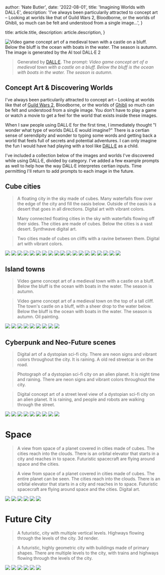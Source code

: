 
  author: 'Nate Butler',
  date: '2022-08-01',
  title: 'Imagining Worlds with DALL·E',
  description:
    'I’ve always been particularily attracted to concept art – Looking at worlds like that of Guild Wars 2, Bloodborne, or the worlds of Ghibli, so much can be felt and understood from a single image...',
}

  title: article.title,
  description: article.description,
}


![Video game concept art of a medieval town with a castle on a bluff. Below the bluff is the ocean with boats in the water. The season is autumn. The image is generated by the AI tool DALL·E 2](https://raw.githubusercontent.com/iamnbutler/new-leaf/main/asset/img/dalle_worlds/dalle_island_town_8.jpg)

> Generated by [DALL·E](https://labs.openai.com/). The prompt:
> _Video game concept art of a medieval town with a castle on a bluff. Below the bluff is the ocean with boats in the water. The season is autumn._

## Concept Art & Discovering Worlds

I've always been particularily attracted to concept art – Looking at worlds like that of [Guild Wars 2](https://www.guildwars2.com/en/media/concept-art/), Bloodborne, or the worlds of [Ghibli](https://www.iamag.co/ghibli-concept-art-collection/) so much can be felt and understood from a single image. You don't have to play a game or watch a movie to get a feel for the world that exists inside these images.

When I saw people using DALL·E for the first time, I immediately thought "I wonder what type of worlds DALL·E would imagine?" There is a certian sense of serendipity and wonder to typing some words and getting back a world that feels full of secrets and potential adventures. I can only imagine the fun I would have had playing with a tool like [DALL·E](https://labs.openai.com/) as a child.

I've included a collection below of the images and worlds I've discovered while using DALL·E, divided by category. I've added a few example prompts as well to help how the way DALL·E interpretes certian inputs. Time permitting I'll return to add prompts to each image in the future.

## Cube cities

> A floating city in the sky made of cubes. Many waterfalls flow over the edge of the city and fill the oasis below. Outside of the oasis is a desert that goes in all directions. Digital art with vibrant colors.

> Many connected floating cities in the sky with waterfalls flowing off their sides. The cities are made of cubes. Below the cities is a vast desert. Synthwave digital art.

> Two cities made of cubes on cliffs with a ravine between them. Digital art with vibrant colors.

![](https://raw.githubusercontent.com/iamnbutler/new-leaf/main/asset/img/dalle_worlds/dalle_cube_cities_0.jpg)
![](https://raw.githubusercontent.com/iamnbutler/new-leaf/main/asset/img/dalle_worlds/dalle_cube_cities_1.jpg)
![](https://raw.githubusercontent.com/iamnbutler/new-leaf/main/asset/img/dalle_worlds/dalle_cube_cities_2.jpg)
![](https://raw.githubusercontent.com/iamnbutler/new-leaf/main/asset/img/dalle_worlds/dalle_cube_cities_3.jpg)
![](https://raw.githubusercontent.com/iamnbutler/new-leaf/main/asset/img/dalle_worlds/dalle_cube_cities_4.jpg)
![](https://raw.githubusercontent.com/iamnbutler/new-leaf/main/asset/img/dalle_worlds/dalle_cube_cities_5.jpg)
![](https://raw.githubusercontent.com/iamnbutler/new-leaf/main/asset/img/dalle_worlds/dalle_cube_cities_6.jpg)
![](https://raw.githubusercontent.com/iamnbutler/new-leaf/main/asset/img/dalle_worlds/dalle_cube_cities_7.jpg)
![](https://raw.githubusercontent.com/iamnbutler/new-leaf/main/asset/img/dalle_worlds/dalle_cube_cities_8.jpg)
![](https://raw.githubusercontent.com/iamnbutler/new-leaf/main/asset/img/dalle_worlds/dalle_cube_cities_9.jpg)
![](https://raw.githubusercontent.com/iamnbutler/new-leaf/main/asset/img/dalle_worlds/dalle_cube_cities_10.jpg)
![](https://raw.githubusercontent.com/iamnbutler/new-leaf/main/asset/img/dalle_worlds/dalle_cube_cities_11.jpg)
![](https://raw.githubusercontent.com/iamnbutler/new-leaf/main/asset/img/dalle_worlds/dalle_cube_cities_12.jpg)
![](https://raw.githubusercontent.com/iamnbutler/new-leaf/main/asset/img/dalle_worlds/dalle_cube_cities_13.jpg)
![](https://raw.githubusercontent.com/iamnbutler/new-leaf/main/asset/img/dalle_worlds/dalle_cube_cities_14.jpg)
![](https://raw.githubusercontent.com/iamnbutler/new-leaf/main/asset/img/dalle_worlds/dalle_cube_cities_15.jpg)
![](https://raw.githubusercontent.com/iamnbutler/new-leaf/main/asset/img/dalle_worlds/dalle_cube_cities_16.jpg)
![](https://raw.githubusercontent.com/iamnbutler/new-leaf/main/asset/img/dalle_worlds/dalle_cube_cities_17.jpg)
![](https://raw.githubusercontent.com/iamnbutler/new-leaf/main/asset/img/dalle_worlds/dalle_cube_cities_18.jpg)

## Island towns

> Video game concept art of a medieval town with a castle on a bluff. Below the bluff is the ocean with boats in the water. The season is autumn.

> Video game concept art of a medieval town on the top of a tall cliff. The town's castle on a bluff, with a sheer drop to the water below. Below the bluff is the ocean with boats in the water. The season is autumn. Oil painting.

![](https://raw.githubusercontent.com/iamnbutler/new-leaf/main/asset/img/dalle_worlds/dalle_island_town_0.jpg)
![](https://raw.githubusercontent.com/iamnbutler/new-leaf/main/asset/img/dalle_worlds/dalle_island_town_1.jpg)
![](https://raw.githubusercontent.com/iamnbutler/new-leaf/main/asset/img/dalle_worlds/dalle_island_town_2.jpg)
![](https://raw.githubusercontent.com/iamnbutler/new-leaf/main/asset/img/dalle_worlds/dalle_island_town_3.jpg)
![](https://raw.githubusercontent.com/iamnbutler/new-leaf/main/asset/img/dalle_worlds/dalle_island_town_4.jpg)
![](https://raw.githubusercontent.com/iamnbutler/new-leaf/main/asset/img/dalle_worlds/dalle_island_town_5.jpg)
![](https://raw.githubusercontent.com/iamnbutler/new-leaf/main/asset/img/dalle_worlds/dalle_island_town_6.jpg)
![](https://raw.githubusercontent.com/iamnbutler/new-leaf/main/asset/img/dalle_worlds/dalle_island_town_7.jpg)
![](https://raw.githubusercontent.com/iamnbutler/new-leaf/main/asset/img/dalle_worlds/dalle_island_town_8.jpg)

## Cyberpunk and Neo-Future scenes

> Digital art of a dystopian sci-fi city. There are neon signs and vibrant colors throughout the city. It is raining. A old red streetcar is on the road.

> Photograph of a dystopian sci-fi city on an alien planet. It is night time and raining. There are neon signs and vibrant colors throughout the city.

> Digital concept art of a street level view of a dystopian sci-fi city on an alien planet. It is raining, and people and robots are walking through the street.

![](https://raw.githubusercontent.com/iamnbutler/new-leaf/main/asset/img/dalle_worlds/dalle_cyberpunk_0.jpg)
![](https://raw.githubusercontent.com/iamnbutler/new-leaf/main/asset/img/dalle_worlds/dalle_cyberpunk_1.jpg)
![](https://raw.githubusercontent.com/iamnbutler/new-leaf/main/asset/img/dalle_worlds/dalle_cyberpunk_2.jpg)
![](https://raw.githubusercontent.com/iamnbutler/new-leaf/main/asset/img/dalle_worlds/dalle_cyberpunk_3.jpg)
![](https://raw.githubusercontent.com/iamnbutler/new-leaf/main/asset/img/dalle_worlds/dalle_cyberpunk_4.jpg)
![](https://raw.githubusercontent.com/iamnbutler/new-leaf/main/asset/img/dalle_worlds/dalle_cyberpunk_5.jpg)
![](https://raw.githubusercontent.com/iamnbutler/new-leaf/main/asset/img/dalle_worlds/dalle_cyberpunk_6.jpg)
![](https://raw.githubusercontent.com/iamnbutler/new-leaf/main/asset/img/dalle_worlds/dalle_cyberpunk_7.jpg)
![](https://raw.githubusercontent.com/iamnbutler/new-leaf/main/asset/img/dalle_worlds/dalle_cyberpunk_8.jpg)


# Space

> A view from space of a planet covered in cities made of cubes. The cities reach into the clouds. There is an orbital elevator that starts in a city and reaches in to space. Futuristic spacecraft are flying around space and the cities.

> A view from space of a planet covered in cities made of cubes. The entire planet can be seen. The cities reach into the clouds. There is an orbital elevator that starts in a city and reaches in to space. Futuristic spacecraft are flying around space and the cities. Digital art.

![](https://raw.githubusercontent.com/iamnbutler/new-leaf/main/asset/img/dalle_worlds/dalle_space_0.jpg)
![](https://raw.githubusercontent.com/iamnbutler/new-leaf/main/asset/img/dalle_worlds/dalle_space_1.jpg)
![](https://raw.githubusercontent.com/iamnbutler/new-leaf/main/asset/img/dalle_worlds/dalle_space_2.jpg)
![](https://raw.githubusercontent.com/iamnbutler/new-leaf/main/asset/img/dalle_worlds/dalle_space_3.jpg)
![](https://raw.githubusercontent.com/iamnbutler/new-leaf/main/asset/img/dalle_worlds/dalle_space_4.jpg)
![](https://raw.githubusercontent.com/iamnbutler/new-leaf/main/asset/img/dalle_worlds/dalle_space_5.jpg)

# Future City

> A futuristic, city with multiple vertical levels. Highways flowing through the levels of the city. 3d render.

> A futuristic, highly geometric city with buildings made of primary shapes. There are multiple levels to the city, with trains and highways flowing through the levels of the city.

![](https://raw.githubusercontent.com/iamnbutler/new-leaf/main/asset/img/dalle_worlds/dalle_future_city_0.jpg)
![](https://raw.githubusercontent.com/iamnbutler/new-leaf/main/asset/img/dalle_worlds/dalle_future_city_1.jpg)
![](https://raw.githubusercontent.com/iamnbutler/new-leaf/main/asset/img/dalle_worlds/dalle_future_city_2.jpg)
![](https://raw.githubusercontent.com/iamnbutler/new-leaf/main/asset/img/dalle_worlds/dalle_future_city_3.jpg)
![](https://raw.githubusercontent.com/iamnbutler/new-leaf/main/asset/img/dalle_worlds/dalle_future_city_4.jpg)
![](https://raw.githubusercontent.com/iamnbutler/new-leaf/main/asset/img/dalle_worlds/dalle_future_city_5.jpg)

